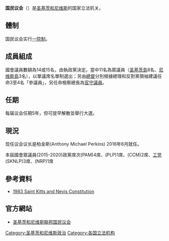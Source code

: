 {{NoteTA
|G1=Country
|1=zh-cn:工党;zh-tw:勞工黨;
|2=zh-cn:人民工党;zh-tw:人民勞工黨;
|3=zh-cn:关心市民运动;zh-tw:關切公民黨;
|4=zh-cn:人民行动运动;zh-tw:人民行動黨;
}}

'''国民议会'''（{{lang-en|National Assembly}}）是[[圣基茨和尼维斯|圣基茨和尼维斯]]的国家立法机关。
==體制==
国民议会实行[[一院制|一院制]]。

==成員組成==
國會議員數額為14或15名，由執政黨決定。當中11名為眾議員（[[圣基茨島|圣基茨島]]8名、[[尼维斯島|尼维斯島]]3名），以單議席名單制選出；另由[[圣基茨和尼维斯總督|總督]]分別根據總理和反對黨領袖建議任命3至4名「參議員」，另任命檢察總長為[[官守議員|官守議員]]。

==任期==
每届议会任期5年，但可提早解散並舉行大選。
==現況==
现任议会议长是柏金斯(Anthony Michael Perkins) 2016年6月就任。

本屆國會眾議員(2015-2020)政黨席次{{link-en|人民行动运动(圣基茨和尼维斯政党)|People's Action Movement|人民行動党}}(PAM)4席、{{link-en|人民工党(圣基茨和尼维斯政黨)|People's Labour Party (Saint Kitts and Nevis)|人民工党}}(PLP)1席、{{link-en|关心市民运动(圣基茨和尼维斯政党)|Concerned Citizens' Movement|关心市民运动}}(CCM)2席、[[圣基茨和尼维斯工党|工党]](SKNLP)3席、{{link-en|尼维斯革新党(圣基茨和尼维斯政党)|Nevis Reformation Party|尼维斯革新党}}(NRP)1席

==參考資料==
{{Reflist}}
*[http://pdba.georgetown.edu/Constitutions/Kitts/kitts83.html 1983 Saint Kitts and Nevis Constitution]{{Wayback|url=http://pdba.georgetown.edu/Constitutions/Kitts/kitts83.html |date=20170820122204 }}
==官方網站==
*[http://www.parliament.gov.kn 圣基茨和尼维斯聯邦国民议会]{{Wayback|url=http://www.parliament.gov.kn/ |date=20200804065224 }}
{{美洲题目|议会}}
{{國家一院制立法機構}}
[[Category:圣基茨和尼维斯政治|Category:圣基茨和尼维斯政治]]
[[Category:各国立法机构|Category:各国立法机构]]